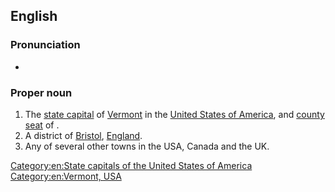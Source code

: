 ==English==
{{wikipedia}}

===Pronunciation===
* {{homophones|Montpellier|lang=en}}

===Proper noun===
{{en-proper noun}}

# The [[state capital]] of [[Vermont]] in the [[United States of America]], and [[county seat]] of {{l|en|Washington County}}.
# A district of [[Bristol]], [[England]].
# Any of several other towns in the USA, Canada and the UK.

{{C|en|Places in England}}
[[Category:en:State capitals of the United States of America]]
[[Category:en:Vermont, USA]]